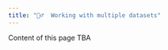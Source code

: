 ```yaml
---
title: "🤷‍♂️  Working with multiple datasets"
---
```



::: {.callout-caution}
Content of this page TBA
:::

